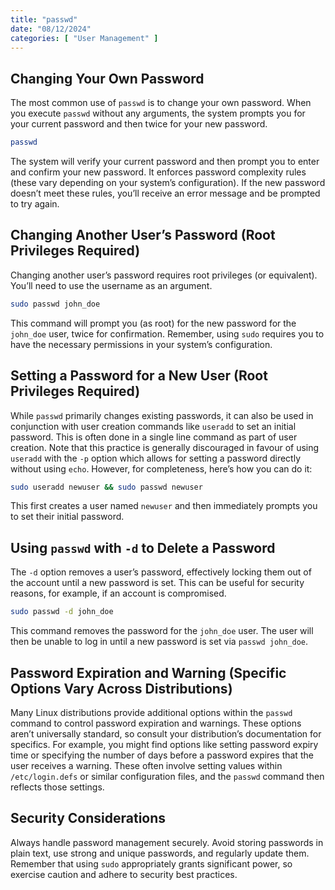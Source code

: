 ```yaml
---
title: "passwd"
date: "08/12/2024"
categories: [ "User Management" ]
---
```

## Changing Your Own Password

The most common use of `passwd` is to change your own password.  When you execute `passwd` without any arguments, the system prompts you for your current password and then twice for your new password.

```bash
passwd
```

The system will verify your current password and then prompt you to enter and confirm your new password.  It enforces password complexity rules (these vary depending on your system's configuration).  If the new password doesn't meet these rules, you'll receive an error message and be prompted to try again.

## Changing Another User's Password (Root Privileges Required)

Changing another user's password requires root privileges (or equivalent). You'll need to use the username as an argument.

```bash
sudo passwd john_doe
```

This command will prompt you (as root) for the new password for the `john_doe` user, twice for confirmation.  Remember, using `sudo` requires you to have the necessary permissions in your system's configuration.


## Setting a Password for a New User (Root Privileges Required)

While `passwd` primarily changes existing passwords, it can also be used in conjunction with user creation commands like `useradd` to set an initial password.  This is often done in a single line command as part of user creation. Note that this practice is generally discouraged in favour of using `useradd` with the `-p` option which allows for setting a password directly without using `echo`. However, for completeness, here's how you can do it:

```bash
sudo useradd newuser && sudo passwd newuser
```

This first creates a user named `newuser` and then immediately prompts you to set their initial password.


##  Using `passwd` with `-d` to Delete a Password

The `-d` option removes a user's password, effectively locking them out of the account until a new password is set.  This can be useful for security reasons, for example, if an account is compromised.

```bash
sudo passwd -d john_doe
```

This command removes the password for the `john_doe` user. The user will then be unable to log in until a new password is set via `passwd john_doe`.


##  Password Expiration and Warning (Specific Options Vary Across Distributions)

Many Linux distributions provide additional options within the `passwd` command to control password expiration and warnings. These options aren't universally standard, so consult your distribution's documentation for specifics.  For example, you might find options like setting password expiry time or specifying the number of days before a password expires that the user receives a warning.  These often involve setting values within `/etc/login.defs` or similar configuration files, and the `passwd` command then reflects those settings.


##  Security Considerations

Always handle password management securely. Avoid storing passwords in plain text, use strong and unique passwords, and regularly update them.  Remember that using `sudo` appropriately grants significant power, so exercise caution and adhere to security best practices.

